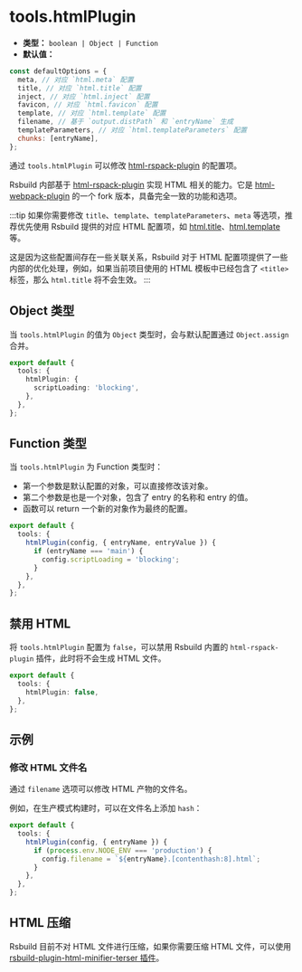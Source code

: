 # tools.htmlPlugin

- **类型：** `boolean | Object | Function`
- **默认值：**

```js
const defaultOptions = {
  meta, // 对应 `html.meta` 配置
  title, // 对应 `html.title` 配置
  inject, // 对应 `html.inject` 配置
  favicon, // 对应 `html.favicon` 配置
  template, // 对应 `html.template` 配置
  filename, // 基于 `output.distPath` 和 `entryName` 生成
  templateParameters, // 对应 `html.templateParameters` 配置
  chunks: [entryName],
};
```

通过 `tools.htmlPlugin` 可以修改 [html-rspack-plugin](https://github.com/rspack-contrib/html-rspack-plugin) 的配置项。

Rsbuild 内部基于 [html-rspack-plugin](https://github.com/rspack-contrib/html-rspack-plugin) 实现 HTML 相关的能力。它是 [html-webpack-plugin](https://github.com/jantimon/html-webpack-plugin) 的一个 fork 版本，具备完全一致的功能和选项。

:::tip
如果你需要修改 `title`、`template`、`templateParameters`、`meta` 等选项，推荐优先使用 Rsbuild 提供的对应 HTML 配置项，如 [html.title](/config/html/title)、[html.template](/config/html/template) 等。

这是因为这些配置间存在一些关联关系，Rsbuild 对于 HTML 配置项提供了一些内部的优化处理，例如，如果当前项目使用的 HTML 模板中已经包含了 `<title>` 标签，那么 `html.title` 将不会生效。
:::

## Object 类型

当 `tools.htmlPlugin` 的值为 `Object` 类型时，会与默认配置通过 `Object.assign` 合并。

```ts title="rsbuild.config.ts"
export default {
  tools: {
    htmlPlugin: {
      scriptLoading: 'blocking',
    },
  },
};
```

## Function 类型

当 `tools.htmlPlugin` 为 Function 类型时：

- 第一个参数是默认配置的对象，可以直接修改该对象。
- 第二个参数是也是一个对象，包含了 entry 的名称和 entry 的值。
- 函数可以 return 一个新的对象作为最终的配置。

```ts title="rsbuild.config.ts"
export default {
  tools: {
    htmlPlugin(config, { entryName, entryValue }) {
      if (entryName === 'main') {
        config.scriptLoading = 'blocking';
      }
    },
  },
};
```

## 禁用 HTML

将 `tools.htmlPlugin` 配置为 `false`，可以禁用 Rsbuild 内置的 `html-rspack-plugin` 插件，此时将不会生成 HTML 文件。

```ts title="rsbuild.config.ts"
export default {
  tools: {
    htmlPlugin: false,
  },
};
```

## 示例

### 修改 HTML 文件名

通过 `filename` 选项可以修改 HTML 产物的文件名。

例如，在生产模式构建时，可以在文件名上添加 `hash`：

```ts title="rsbuild.config.ts"
export default {
  tools: {
    htmlPlugin(config, { entryName }) {
      if (process.env.NODE_ENV === 'production') {
        config.filename = `${entryName}.[contenthash:8].html`;
      }
    },
  },
};
```

## HTML 压缩

Rsbuild 目前不对 HTML 文件进行压缩，如果你需要压缩 HTML 文件，可以使用 [rsbuild-plugin-html-minifier-terser 插件](https://github.com/rspack-contrib/rsbuild-plugin-html-minifier-terser)。
